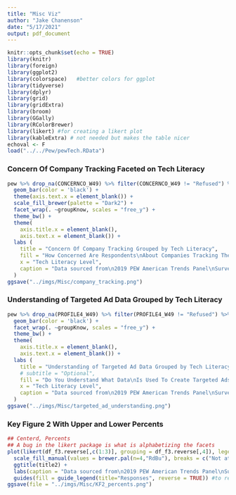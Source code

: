 ```yaml
---
title: "Misc Viz"
author: "Jake Chanenson"
date: "5/17/2021"
output: pdf_document
---
```


```r
knitr::opts_chunk$set(echo = TRUE)
library(knitr)
library(foreign)      
library(ggplot2)      
library(colorspace)   #better colors for ggplot
library(tidyverse)    
library(dplyr)
library(grid)
library(gridExtra)
library(broom)
library(GGally)
library(RColorBrewer)
library(likert) #for creating a likert plot
library(kableExtra) # not needed but makes the table nicer
echoval <- F
load("../../Pew/pewTech.RData")
```

### Concern Of Company Tracking Faceted on Tech Literacy
```r
pew %>% drop_na(CONCERNCO_W49) %>% filter(CONCERNCO_W49 != "Refused") %>% ggplot(aes(x = CONCERNCO_W49, fill = CONCERNCO_W49)) +
  geom_bar(color = 'black') +
  theme(axis.text.x = element_blank()) +
  scale_fill_brewer(palette = "Dark2") +
  facet_wrap(. ~groupKnow, scales = "free_y") +
  theme_bw() +
  theme(
    axis.title.x = element_blank(),
    axis.text.x = element_blank()) +
  labs (
    title = "Concern Of Company Tracking Grouped by Tech Literacy",
    fill = "How Concerned Are Respondents\nAbout Companies Tracking Them?",
    x = "Tech Literacy Level",
    caption = "Data sourced from\n2019 PEW American Trends Panel\nSurvey on Social Media Usage and\nPerceptions of Digital Privacy"
  ) 
ggsave("../imgs/Misc/company_tracking.png")
```

### Understanding of Targeted Ad Data Grouped by Tech Literacy
```r
pew %>% drop_na(PROFILE4_W49) %>% filter(PROFILE4_W49 != "Refused") %>% ggplot(aes(x = PROFILE4_W49, fill = PROFILE4_W49)) +
  geom_bar(color = 'black') +
  facet_wrap(. ~groupKnow, scales = "free_y") +
  theme_bw() +
  theme(
    axis.title.x = element_blank(),
    axis.text.x = element_blank()) +
  labs (
    title = "Understanding of Targeted Ad Data Grouped by Tech Literacy",
    # subtitle = "Optional",
    fill = "Do You Understand What Data\nIs Used To Create Targeted Ads?",
    x = "Tech Literacy Level",
    caption = "Data sourced from\n2019 PEW American Trends Panel\nSurvey on Social Media Usage and\nPerceptions of Digital Privacy"
  )
ggsave("../imgs/Misc/targeted_ad_understanding.png")
```

### Key Figure 2 With Upper and Lower Percents
```r
## Centerd, Percents 
## A bug in the likert package is what is alphabetizing the facets
plot(likert(df_f3.reverse[,c(1:3)], grouping = df_f3.reverse[,4]), legend.position="right", centered = TRUE, plot.percents=TRUE, plot.percent.low=TRUE, plot.percent.high=TRUE, plot.percent.neutral=FALSE, center = 2.5) + 
  scale_fill_manual(values = brewer.pal(n=4,"RdBu"), breaks = c("Not at all", "Not too much", "Somewhat", "A great deal")) + #order and color the likert boxes
  ggtitle(title2) +
  labs(caption = "Data sourced from\n2019 PEW American Trends Panel\nSurvey on Social Media Usage and\nPerceptions of Digital Privacy")+
  guides(fill = guide_legend(title="Responses", reverse = TRUE)) #to reverse the order in the legend
ggsave(file = "../imgs/Misc/KF2_percents.png")
```

